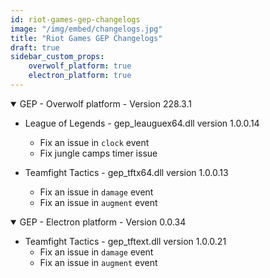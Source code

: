 ```yaml
---
id: riot-games-gep-changelogs
image: "/img/embed/changelogs.jpg"
title: "Riot Games GEP Changelogs"
draft: true
sidebar_custom_props:
    overwolf_platform: true
    electron_platform: true
---
```


<details open>
<summary>GEP - Overwolf platform - Version 228.3.1</summary>

* League of Legends - gep_leauguex64.dll version 1.0.0.14
    * Fix an issue in `clock` event
    * Fix jungle camps timer issue

* Teamfight Tactics - gep_tftx64.dll version 1.0.0.13
    * Fix an issue in `damage` event
    * Fix an issue in `augment` event

</details>

<details open>
<summary>GEP - Electron platform - Version 0.0.34</summary>

* Teamfight Tactics - gep_tftext.dll version 1.0.0.21
    * Fix an issue in `damage` event
    * Fix an issue in `augment` event

</details>
        
